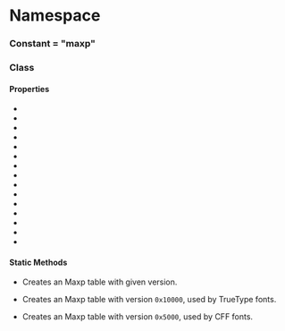 
# Namespace <Decl s={Ot.Maxp}/>

### Constant <Decl s={Ot.Maxp.Tag}/> = "maxp"

### Class <Decl s={Ot.Maxp.Table}/>

#### Properties

 * <Member readonly s={Ot.Maxp.Table.version} type={number} />
 * <Member volatile s={Ot.Maxp.Table.numGlyphs} type={number} />
 * <Member volatile s={Ot.Maxp.Table.maxPoints} type={number} />
 * <Member volatile s={Ot.Maxp.Table.maxContours} type={number} />
 * <Member volatile s={Ot.Maxp.Table.maxCompositePoints} type={number} />
 * <Member volatile s={Ot.Maxp.Table.maxCompositeContours} type={number} />
 * <Member s={Ot.Maxp.Table.maxZones} type={number} />
 * <Member s={Ot.Maxp.Table.maxTwilightPoints} type={number} />
 * <Member s={Ot.Maxp.Table.maxStorage} type={number} />
 * <Member s={Ot.Maxp.Table.maxFunctionDefs} type={number} />
 * <Member s={Ot.Maxp.Table.maxInstructionDefs} type={number} />
 * <Member s={Ot.Maxp.Table.maxStackElements} type={number} />
 * <Member volatile s={Ot.Maxp.Table.maxSizeOfInstructions} type={number} />
 * <Member volatile s={Ot.Maxp.Table.maxComponentElements} type={number} />
 * <Member volatile s={Ot.Maxp.Table.maxComponentDepth} type={number} />

#### Static Methods

* <Method static s={Ot.Maxp.Table.FromVersion} args={{version:number}} returns={Ot.Maxp.Table}/>

    Creates an Maxp table with given version.

* <Method static s={Ot.Maxp.Table.TrueType} returns={Ot.Maxp.Table}/>

    Creates an Maxp table with version `0x10000`, used by TrueType fonts.

* <Method static s={Ot.Maxp.Table.Cff} returns={Ot.Maxp.Table}/>

    Creates an Maxp table with version `0x5000`, used by CFF fonts.